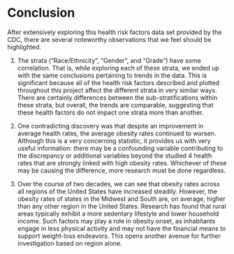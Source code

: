 # Conclusion

After extensively exploring this health risk factors data set provided by the CDC, there are several noteworthy observations that we feel should be highlighted. 

1. The strata ("Race/Ethnicity", "Gender", and "Grade") have some correlation. That is, while exploring each of these strata, we ended up with the same conclusions pertaining to trends in the data. This is significant because all of the health risk factors described and plotted throughout this project affect the different strata in very similar ways. There are certainly differences between the sub-stratifications within these strata, but overall, the trends are comparable, suggesting that these health factors do not impact one strata more than another. 

2. One contradicting discovery was that despite an improvement in average health rates, the average obesity rates continued to worsen. Although this is a very concerning statistic, it provides us with very useful information: there may be a confounding variable contributing to the discrepancy or additional variables beyond the studied 4 health rates that are strongly linked with high obesity rates. Whichever of these may be causing the difference, more research must be done regardless. 

3. Over the course of two decades, we can see that obesity rates across all regions of the United States have increased steadily. However, the obesity rates of states in the Midwest and South are, on average, higher than any other region in the United States. Research has found that rural areas typically exhibit a more sedentary lifestyle and lower household income. Such factors may play a role in obesity onset, as inhabitants engage in less physical activity and may not have the financial means to support weight-loss endeavors. This opens another avenue for further investigation based on region alone. 
